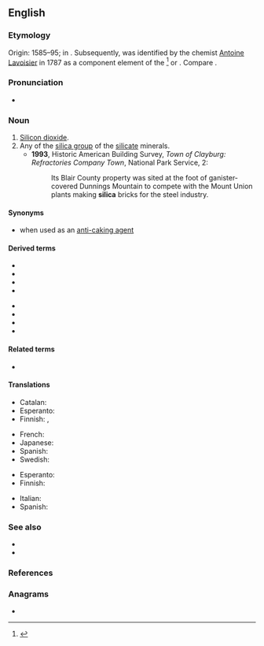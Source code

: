 {{also|sílica}}
==English==

===Etymology===
Origin: 1585–95; in {{etyl|la|en}} {{m|la|silex||hard stone, flint}}. Subsequently, {{m|en|silicon}} was identified by the chemist [[w:Antoine Lavoisier|Antoine Lavoisier]] in 1787 as a component element of the {{m|la||silex}}<ref>{{R:Dictionary.com|silex}}</ref> or {{m|la||silicis}}. Compare {{m|en|silicate}}.

===Pronunciation===
* {{a|UK}} {{IPA|/ˈsɪl.ɪ.kə/|lang=en}}

===Noun===
{{en-noun|~|silicas}}

# [[silicon dioxide|Silicon dioxide]].
# Any of the [[silica group]] of the [[silicate]] minerals.
#* '''1993''', Historic American Building Survey, ''Town of Clayburg: Refractories Company Town'', National Park Service, 2:
#*: Its Blair County property was sited at the foot of ganister-covered Dunnings Mountain to compete with the Mount Union plants making '''silica''' bricks for the steel industry.

====Synonyms====
* {{l|en|E551}} when used as an [[anti-caking agent]]

====Derived terms====
{{der-top}}
* {{l|en|silica gel}}
* {{l|en|silica glass}}
* {{l|en|silicate}}
* {{l|en|silica wool}}
{{der-mid}}
* {{l|en|siliceous}}
* {{l|en|silici-}}
* {{l|en|silicic}}
* {{l|en|silicide}}
{{der-bottom}}

====Related terms====
* {{l|en|silicon}}

====Translations====
{{trans-top|silicon dioxide}}
* Catalan: {{t|ca|sílice|f}}
* Esperanto: {{t+|eo|siliko}}
* Finnish: {{t+|fi|piidioksidi}}, {{t|fi|silika}}
{{trans-mid}}
* French: {{t+|fr|silice|f}}
* Japanese: {{t|ja|シリカ|tr=shirika|sc=Jpan}}
* Spanish: {{t+|es|sílice|f}}
* Swedish: {{t+|sv|kiseldioxid}}
{{trans-bottom}}

{{trans-top|silica group of the silicate minerals}}
* Esperanto: {{t+|eo|siliko}}
* Finnish: {{t|fi|hohkasilikaatti}}
{{trans-mid}}
* Italian: {{t+|it|silice}}
* Spanish: {{t+|es|sílice|f}}
{{trans-bottom}}

===See also===
* {{l|en|quartz}}
* {{l|en|sand}}

===References===
<references/>

===Anagrams===
* {{anagrams|en|a=aciils|Liasic|salici|sialic}}